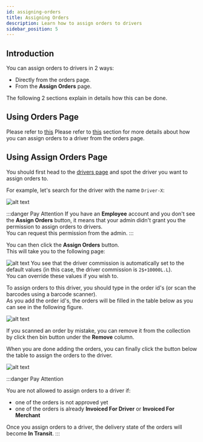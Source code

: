 ```yaml
---
id: assigning-orders
title: Assigning Orders
description: Learn how to assign orders to drivers
sidebar_position: 5
---
```


## Introduction

You can assign orders to drivers in 2 ways:
- Directly from the orders page.
- From the **Assign Orders** page.

The following 2 sections explain in details how this can be done.

## Using Orders Page

Please refer to [this](/user-guide/for-delivery-organisations/orders/listing-orders)
Please refer to [this](https://docs.parceltracer.app/docs/user-guide/user-guide/for-delivery-organisations/orders/listing-orders#assign-driver) section for more details about how you can assign orders to a driver from the orders page.

## Using **Assign Orders** Page

You should first head to the [drivers page](https://parceltracer.app/drivers) and spot the driver you want to assign orders to.

For example, let's search for the driver with the name `Driver-X`:

![alt text](./media/search-for-driver-x.png)

:::danger Pay Attention
If you have an **Employee** account and you don't see the **Assign Orders** button, it means that your admin didn't grant you the permission to assign orders to drivers.\
You can request this permission from the admin.
:::

You can then click the **Assign Orders** button.\
This will take you to the following page:

![alt text](./media/assign-orders-page.png)
You see that the driver commission is automatically set to the default values (in this case, the driver commission is `2$+10000L.L`).\
You can override these values if you wish to.

To assign orders to this driver, you should type in the order id's (or scan the barcodes using a barcode scanner).\
As you add the order id's, the orders will be filled in the table below as you can see in the following figure.

![alt text](./media/assign-orders-orders-table.png)

If you scanned an order by mistake, you can remove it from the collection by click then bin button under the **Remove** column.

When you are done adding the orders, you can finally click the button below the table to assign the orders to the driver.

![alt text](./media/assign-orders-after-assigning.png)

:::danger Pay Attention

You are not allowed to assign orders to a driver if:
- one of the orders is not approved yet
- one of the orders is already **Invoiced For Driver** or **Invoiced For Merchant**

Once you assign orders to a driver, the delivery state of the orders will become **In Transit**.
:::




